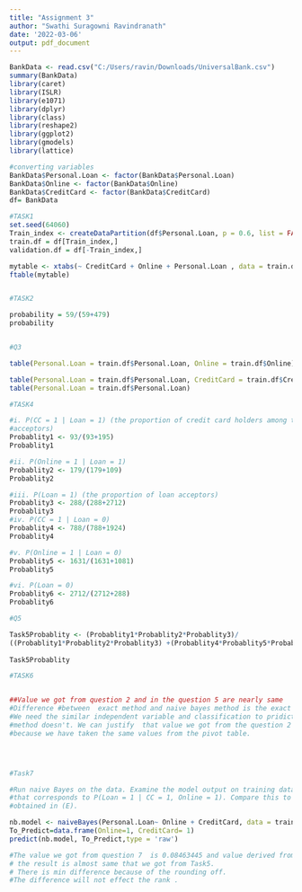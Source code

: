 ```yaml
---
title: "Assignment 3"
author: "Swathi Suragowni Ravindranath"
date: '2022-03-06'
output: pdf_document
---
```


```r

BankData <- read.csv("C:/Users/ravin/Downloads/UniversalBank.csv")
summary(BankData)
library(caret)
library(ISLR)
library(e1071)
library(dplyr)
library(class)
library(reshape2)
library(ggplot2)
library(gmodels)
library(lattice)

#converting variables
BankData$Personal.Loan <- factor(BankData$Personal.Loan)
BankData$Online <- factor(BankData$Online)
BankData$CreditCard <- factor(BankData$CreditCard)
df= BankData

#TASK1
set.seed(64060)
Train_index <- createDataPartition(df$Personal.Loan, p = 0.6, list = FALSE)
train.df = df[Train_index,]
validation.df = df[-Train_index,]

mytable <- xtabs(~ CreditCard + Online + Personal.Loan , data = train.df)
ftable(mytable)


#TASK2

probability = 59/(59+479)
probability


#Q3

table(Personal.Loan = train.df$Personal.Loan, Online = train.df$Online)

table(Personal.Loan = train.df$Personal.Loan, CreditCard = train.df$CreditCard)
table(Personal.Loan = train.df$Personal.Loan)

#TASK4

#i. P(CC = 1 | Loan = 1) (the proportion of credit card holders among the loan 
#acceptors) 
Probablity1 <- 93/(93+195)
Probablity1

#ii. P(Online = 1 | Loan = 1)  
Probablity2 <- 179/(179+109)
Probablity2

#iii. P(Loan = 1) (the proportion of loan acceptors)  
Probablity3 <- 288/(288+2712)
Probablity3
#iv. P(CC = 1 | Loan = 0)  
Probablity4 <- 788/(788+1924)
Probablity4

#v. P(Online = 1 | Loan = 0) 
Probablity5 <- 1631/(1631+1081)
Probablity5

#vi. P(Loan = 0) 
Probablity6 <- 2712/(2712+288)
Probablity6

#Q5

Task5Probablity <- (Probablity1*Probablity2*Probablity3)/
((Probablity1*Probablity2*Probablity3) +(Probablity4*Probablity5*Probablity6))
                                                                    
Task5Probablity 

#TASK6


##Value we got from question 2 and in the question 5 are nearly same 
#Difference #between  exact method and naive bayes method is the exact method
#We need the similar independent variable and classification to pridict, whereas the naive bayes
#method doesn't. We can justify  that value we got from the question 2 i.e 0.1096654 more precise.
#because we have taken the same values from the pivot table.




#Task7

#Run naive Bayes on the data. Examine the model output on training data, and find the entry
#that corresponds to P(Loan = 1 | CC = 1, Online = 1). Compare this to the number you
#obtained in (E).

nb.model <- naiveBayes(Personal.Loan~ Online + CreditCard, data = train.df)
To_Predict=data.frame(Online=1, CreditCard= 1)
predict(nb.model, To_Predict,type = 'raw')

#The value we got from question 7  is 0.08463445 and value derived from the task 5 is 0.1087106.
# the result is almost same that we got from Task5.
# There is min difference because of the rounding off.
#The difference will not effect the rank .


```

